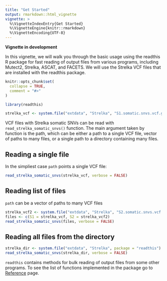 ```yaml
---
title: "Get Started"
output: rmarkdown::html_vignette
vignette: >
  %\VignetteIndexEntry{Get Started}
  %\VignetteEngine{knitr::rmarkdown}
  %\VignetteEncoding{UTF-8}
---
```


**Vignette in development**

In this vignette, we will walk you through the basic usage using the readthis R package for fast reading of output files from various programs, including Mutect2, Strelka, ASCAT, and FACETS. We will use the Strelka VCF files that are installed with the readthis package.

```r
knitr::opts_chunk$set(
  collapse = TRUE,
  comment = "#>"
)
```

```r
library(readthis)

strelka_vcf <- system.file("extdata", "Strelka", "S1.somatic.snvs.vcf.gz", package = "readthis")
```


VCF files with Strelka somatic SNVs can be read with `read_strelka_somatic_snvs()` function. The main argument taken by function is the path, which can be either a path to a single VCF file, vector of paths to many files, or a single path to a directory containing many files.

## Reading a single file

In the simpliest case `path` points a single VCF file:

```r
read_strelka_somatic_snvs(strelka_vcf, verbose = FALSE)
```

## Reading list of files

`path` can be a vector of paths to many VCF files

```r
strelka_vcf2 <- system.file("extdata", "Strelka", "S2.somatic.snvs.vcf.gz", package = "readthis")
files <- c(S1 = strelka_vcf, S2 = strelka_vcf2)
read_strelka_somatic_snvs(files, verbose = FALSE)
```

## Reading all files from the directory

```r
strelka_dir <- system.file("extdata", "Strelka", package = "readthis")
read_strelka_somatic_snvs(strelka_dir, verbose = FALSE)
```

`readthis` contains methods for bulk reading of output files from some other programs. To see the list of  functions implemented in the package go to [Reference](https://pawelqs.github.io/readthis/reference/index.html) page.
